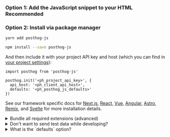 
### Option 1: Add the JavaScript snippet to your HTML <span class="bg-gray-accent-light dark:bg-gray-accent-dark text-gray font-semibold align-middle text-sm p-1 rounded">Recommended</span>

<Snippet />

### Option 2: Install via package manager

<MultiLanguage>

```bash file=Yarn
yarn add posthog-js
```

```bash file=NPM
npm install --save posthog-js
```

</MultiLanguage>

And then include it with your project API key and host (which you can find in [your project settings](https://us.posthog.com/settings/project)):

```js-web
import posthog from 'posthog-js'

posthog.init('<ph_project_api_key>', {
  api_host: '<ph_client_api_host>',
  defaults: '<ph_posthog_js_defaults>'
})
```

See our framework specific docs for [Next.js](/docs/libraries/next-js), [React](/docs/libraries/react), [Vue](/docs/libraries/vue-js), [Angular](/docs/libraries/angular), [Astro](/docs/libraries/astro), [Remix](/docs/libraries/remix), and [Svelte](/docs/libraries/svelte) for more installation details.

<details>
<summary>Bundle all required extensions (advanced)</summary>

By default, the JavaScript Web library only loads the core functionality. It lazy-loads extensions such as surveys or the session replay 'recorder' when needed. 

This can cause issues if:

- You have a Content Security Policy (CSP) that blocks inline scripts. 
- You want to optimize your bundle at build time to ensure all dependencies are ready immediately.
- Your app is running in environments like the Chrome Extension store or [Electron](/tutorials/electron-analytics) that reject or block remote code loading.

To solve these issues, we have multiple import options available below.

**Note:** With any of the `no-external` options, the toolbar will be unavailable as this is only possible as a runtime dependency loaded directly from `us.posthog.com`.

```js-web
// No external code loading possible (this disables all extensions such as Replay, Surveys, Exceptions etc.)
import posthog from 'posthog-js/dist/module.no-external'

// No external code loading possible but all external dependencies pre-bundled
import posthog from 'posthog-js/dist/module.full.no-external'

// All external dependencies pre-bundled and with the ability to load external scripts (primarily useful is you use Site Apps)
import posthog from 'posthog-js/dist/module.full'

// Finally you can also import specific extra dependencies 
import "posthog-js/dist/recorder"
import "posthog-js/dist/surveys"
import "posthog-js/dist/exception-autocapture"
import "posthog-js/dist/tracing-headers"
import "posthog-js/dist/web-vitals"
import posthog from 'posthog-js/dist/module.no-external'

// All other posthog commands are the same as usual
posthog.init('<ph_project_api_key>', { api_host: '<ph_client_api_host>', defaults: '<ph_posthog_js_defaults>' })
```

**Note:** You should ensure if using this option that you always import `posthog-js` from the same module, otherwise multiple bundles could get included. At this time `posthog-js/react` does not work with any module import other than the default.

</details>

<details>
<summary>Don't want to send test data while developing?</summary>

If you don't want to send test data while you're developing, you can do the following:

```js-web
if (!window.location.host.includes('127.0.0.1') && !window.location.host.includes('localhost')) {
    posthog.init('<ph_project_api_key>', { api_host: '<ph_client_api_host>', defaults: '<ph_posthog_js_defaults>' })
}
```

</details>
<details>
<summary>What is the `defaults` option?</summary>

The `defaults` is a version number for a configuration snapshot used as defaults to initialize PostHog. The version number is a date, such as `2025-05-24`. This default is overriden when you explicitly set a value for any of the options.

</details>